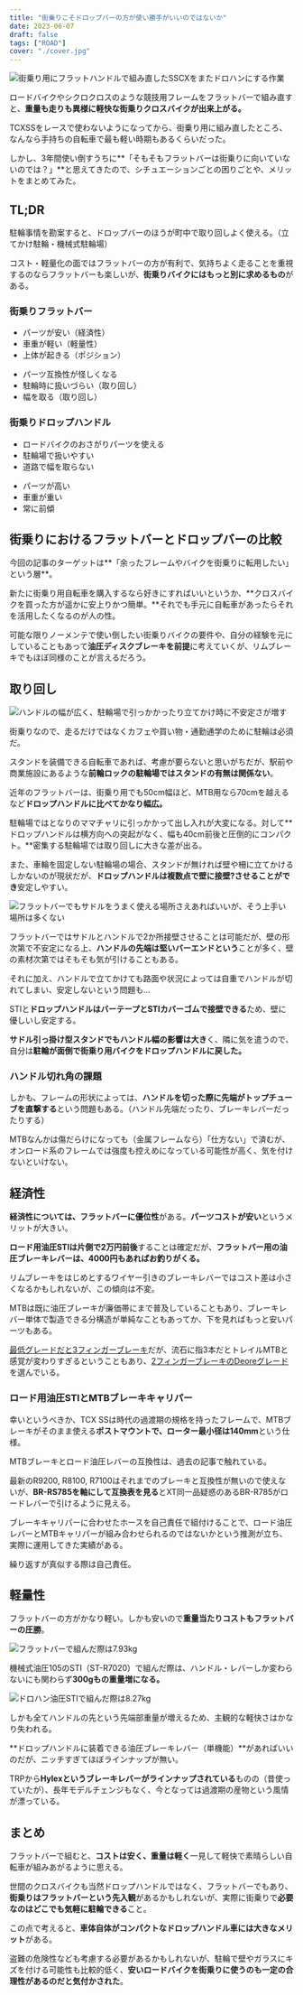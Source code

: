 ```yaml
---
title: "街乗りこそドロップバーの方が使い勝手がいいのではないか"
date: 2023-06-07
draft: false
tags: ["ROAD"]
cover: "./cover.jpg"
---
```


![街乗り用にフラットハンドルで組み直したSSCXをまたドロハンにする作業](./drop.jpg)

ロードバイクやシクロクロスのような競技用フレームをフラットバーで組み直すと、**重量も走りも異様に軽快な街乗りクロスバイクが出来上がる。**

TCXSSをレースで使わないようになってから、街乗り用に組み直したところ、なんなら手持ちの自転車で最も軽い時期もあるくらいだった。

しかし、3年間使い倒すうちに**「そもそもフラットバーは街乗りに向いていないのでは？」**と思えてきたので、シチュエーションごとの困りごとや、メリットをまとめてみた。

## TL;DR

駐輪事情を勘案すると、ドロップバーのほうが町中で取り回しよく使える。（立てかけ駐輪・機械式駐輪場）

コスト・軽量化の面ではフラットバーの方が有利で、気持ちよく走ることを重視するのならフラットバーも楽しいが、**街乗りバイクにはもっと別に求めるもの**がある。

### 街乗りフラットバー

<PositiveBox>

- パーツが安い（経済性）
- 車重が軽い（軽量性）
- 上体が起きる（ポジション）

</PositiveBox>

<NegativeBox>

- パーツ互換性が怪しくなる
- 駐輪時に扱いづらい（取り回し）
- 幅を取る（取り回し）

</NegativeBox>

### 街乗りドロップハンドル

<PositiveBox>

- ロードバイクのおさがりパーツを使える
- 駐輪場で扱いやすい
- 道路で幅を取らない

</PositiveBox>

<NegativeBox>

- パーツが高い
- 車重が重い
- 常に前傾

</NegativeBox>

## 街乗りにおけるフラットバーとドロップバーの比較

今回の記事のターゲットは**「余ったフレームやバイクを街乗りに転用したい」という層**。

新たに街乗り用自転車を購入するなら好きにすればいいというか、**クロスバイクを買った方が遥かに安上りかつ簡単。**それでも手元に自転車があったらそれを活用したくなるのが人の性。

可能な限りノーメンテで使い倒したい街乗りバイクの要件や、自分の経験を元にしていることもあって**油圧ディスクブレーキを前提**に考えていくが、リムブレーキでもほぼ同様のことが言えるだろう。

## 取り回し

![ハンドルの幅が広く、駐輪場で引っかかったり立てかけ時に不安定さが増す](./cover.jpg)

街乗りなので、走るだけではなくカフェや買い物・通勤通学のために駐輪は必須だ。

スタンドを装備できる自転車であれば、考慮が要らないと思いがちだが、駅前や商業施設にあるような**前輪ロックの駐輪場ではスタンドの有無は関係ない**。

近年のフラットバーは、街乗り用でも50cm幅ほど、MTB用なら70cmを越えるなど**ドロップハンドルに比べてかなり幅広。**

駐輪場ではとなりのママチャリに引っかかって出し入れが大変になる。対して**ドロップハンドルは横方向への突起がなく、幅も40cm前後と圧倒的にコンパクト。**密集する駐輪場では取り回しに大きな差が出る。

また、車輪を固定しない駐輪場の場合、スタンドが無ければ壁や柵に立てかけるしかないのが現状だが、**ドロップハンドルは複数点で壁に接壁?させることができ**安定しやすい。

![フラットバーでもサドルをうまく使える場所さえあればいいが、そう上手い場所は多くない](./flatbar.jpg)

フラットバーではサドルとハンドルで2か所接壁させることは可能だが、壁の形次第で不安定になる上、**ハンドルの先端は堅いバーエンドという**ことが多く、壁の素材次第ではそもそも気が引けることもある。

それに加え、ハンドルで立てかけても路面や状況によっては自重でハンドルが切れてしまい、安定しないという問題も…

STIと**ドロップハンドルはバーテープとSTIカバーゴムで接壁できる**ため、壁に優しいし安定する。

**サドル引っ掛け型スタンドでもハンドル幅の影響は大き**く、隣に気を遣うので、自分は**駐輪が面倒で街乗り用バイクをドロップハンドルに戻した。**

### ハンドル切れ角の課題

しかも、フレームの形状によっては、**ハンドルを切った際に先端がトップチューブを直撃する**という問題もある。（ハンドル先端だったり、ブレーキレバーだったりする）

MTBなんかは傷だらけになっても（金属フレームなら）「仕方ない」で済むが、オンロード系のフレームでは強度も控えめになっている可能性が高く、気を付けないといけない。

## 経済性

**経済性については、フラットバーに優位性**がある。**パーツコストが安い**というメリットが大きい。

**ロード用油圧STIは片側で2万円前後**することは確定だが、**フラットバー用の油圧ブレーキレバーは、4000円もあればお釣りがくる。**

<LinkBox url="https://store.shopping.yahoo.co.jp/qbei/pi-633751.html" linkurl="https://ck.jp.ap.valuecommerce.com/servlet/referral?sid=3171302&pid=887657037&vc_url=https%3A%2F%2Fstore.shopping.yahoo.co.jp%2Fqbei%2Fpi-633751.html" />

リムブレーキをはじめとするワイヤー引きのブレーキレバーではコスト差は小さくなるかもしれないが、この傾向は不変。

MTBは既に油圧ブレーキが廉価帯にまで普及していることもあり、ブレーキレバー単体で製造できる分構造が単純なこともあってか、下を見ればもっと安いパーツもある。

[最低グレードだと3フィンガーブレーキ](https://store.shopping.yahoo.co.jp/qbei/pi-633755.html)だが、流石に指3本だとトレイルMTBと感覚が変わりすぎるということもあり、[2フィンガーブレーキのDeoreグレード](https://store.shopping.yahoo.co.jp/qbei/pi-633751.html)を選んでいる。

### ロード用油圧STIとMTBブレーキキャリパー

幸いというべきか、TCX SSは時代の過渡期の規格を持ったフレームで、MTBブレーキがそのまま使える**ポストマウントで、ローター最小径は140mm**という仕様。

MTBブレーキとロード油圧レバーの互換性は、過去の記事で触れている。

<LinkBox url="https://blog.gensobunya.net/post/2016/08/st-r785mtbcx/" />

最新のR9200, R8100, R7100はそれまでのブレーキと互換性が無いので使えないが、**BR-RS785を軸にして互換表を見る**とXT同一品疑惑のあるBR-R785がロードレバーで引けるように見える。

ブレーキキャリパーに合わせたホースを自己責任で組付けることで、ロード油圧レバーとMTBキャリパーが組み合わせられるのではないかという推測が立ち、実際に運用してきた実績がある。

繰り返すが真似する際は自己責任。

## 軽量性

フラットバーの方がかなり軽い。しかも安いので**重量当たりコストもフラットバーの圧勝**。

![フラットバーで組んだ際は7.93kg](./flat_weight.jpg)

機械式油圧105のSTI（ST-R7020）で組んだ際は、ハンドル・レバーしか変わらないにも関わらず**300gもの重量増になる。**

![ドロハン油圧STIで組んだ際は8.27kg](./drop_weight.jpg)

しかも全てハンドルの先という先端部重量が増えるため、主観的な軽快さはかなり失われる。

**ドロップハンドルに装着できる油圧ブレーキレバー（単機能）**があればいいのだが、ニッチすぎてほぼラインナップが無い。

<LinkBox url="https://trpcycling.jp/hylex.html" />

TRPから**Hylexというブレーキレバーがラインナップされている**ものの（昔使っていたが）、長年モデルチェンジもなく、今となっては過渡期の産物という風情が漂っている。

## まとめ

フラットバーで組むと、**コストは安く、重量は軽く**一見して軽快で素晴らしい自転車が組みあがるように思える。

世間のクロスバイクも当然ドロップハンドルではなく、フラットバーでもあり、**街乗りはフラットバーという先入観**があるかもしれないが、実際に街乗りで**必要なのはどこでも気軽に駐輪できる**こと。

この点で考えると、**車体自体がコンパクトなドロップハンドル車には大きなメリット**がある。

盗難の危険性なども考慮する必要があるかもしれないが、駐輪で壁やガラスにキズを付ける可能性も比較的低く、**安いロードバイクを街乗りに使うのも一定の合理性があるのだと気付かされた**。

<LinkBox url="https://store.shopping.yahoo.co.jp/qbei/tni-057388.html" linkurl="https://ck.jp.ap.valuecommerce.com/servlet/referral?sid=3171302&pid=887657037&vc_url=https%3A%2F%2Fstore.shopping.yahoo.co.jp%2Fqbei%2Ftni-057388.html" />
